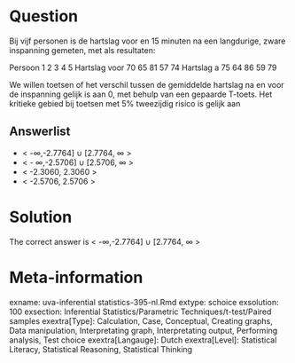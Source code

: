 Question
========

Bij vijf personen is de hartslag voor en 15 minuten na een langdurige, zware inspanning gemeten, met als resultaten:

Persoon 1 2 3 4 5
Hartslag voor 70 65 81 57 74
Hartslag a 75 64 86 59 79

We willen toetsen of het verschil tussen de gemiddelde hartslag na en voor de inspanning gelijk is aan 0, met behulp van een gepaarde T-toets. Het kritieke gebied bij toetsen met 5% tweezijdig risico is gelijk aan

Answerlist
----------
* &lt; -&#8734;,-2.7764] &#8746; [2.7764, &#8734; &gt;
* &lt; - &#8734;,-2.5706] &#8746; [2.5706, &#8734; &gt;
* &lt; -2.3060, 2.3060 &gt;
* &lt; -2.5706, 2.5706 &gt;

Solution
========

The correct answer is  &lt; -&#8734;,-2.7764] &#8746; [2.7764, &#8734; &gt;

Meta-information
================
exname: uva-inferential statistics-395-nl.Rmd
extype: schoice
exsolution: 100
exsection: Inferential Statistics/Parametric Techniques/t-test/Paired samples
exextra[Type]: Calculation, Case, Conceptual, Creating graphs, Data manipulation, Interpretating graph, Interpretating output, Performing analysis, Test choice
exextra[Langauge]: Dutch
exextra[Level]: Statistical Literacy, Statistical Reasoning, Statistical Thinking

